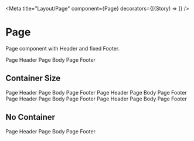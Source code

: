 
<Meta title="Layout/Page" component={Page} decorators={[(Story) => <Flex h="50vh" transform="scale(1)"><Story /></Flex>]} />

# Page

Page component with Header and fixed Footer.

<Canvas>
  <Story name="Default">
    <Page>
      <PageHeader bg="gray.100">
        Page Header
      </PageHeader>
      <PageBody bg="gray.200">
        Page Body
      </PageBody>
      <PageFooter bg="gray.300">
        Page Footer
      </PageFooter>
    </Page>
  </Story>
</Canvas>

## Container Size

<Canvas>
  <Story name="Container Size (Small)">
    <Page containerSize="sm">
      <PageHeader bg="gray.100">
        Page Header
      </PageHeader>
      <PageBody bg="gray.200">
        Page Body
      </PageBody>
      <PageFooter bg="gray.300">
        Page Footer
      </PageFooter>
    </Page>
  </Story>
</Canvas>

<Canvas>
  <Story name="Container Size (Medium - default)">
    <Page containerSize="md">
      <PageHeader bg="gray.100">
        Page Header
      </PageHeader>
      <PageBody bg="gray.200">
        Page Body
      </PageBody>
      <PageFooter bg="gray.300">
        Page Footer
      </PageFooter>
    </Page>
  </Story>
</Canvas>

<Canvas>
  <Story name="Container Size (Large)">
    <Page containerSize="lg">
      <PageHeader bg="gray.100">
        Page Header
      </PageHeader>
      <PageBody bg="gray.200">
        Page Body
      </PageBody>
      <PageFooter bg="gray.300">
        Page Footer
      </PageFooter>
    </Page>
  </Story>
</Canvas>

<Canvas>
  <Story name="Container Size (Full)">
    <Page containerSize="full">
      <PageHeader bg="gray.100">
        Page Header
      </PageHeader>
      <PageBody bg="gray.200">
        Page Body
      </PageBody>
      <PageFooter bg="gray.300">
        Page Footer
      </PageFooter>
    </Page>
  </Story>
</Canvas>

## No Container

<Canvas>
  <Story name="No Container">
    <Page hideContainer>
      <PageHeader bg="gray.100">
        Page Header
      </PageHeader>
      <PageBody bg="gray.200">
        Page Body
      </PageBody>
      <PageFooter bg="gray.300">
        Page Footer
      </PageFooter>
    </Page>
  </Story>
</Canvas>
